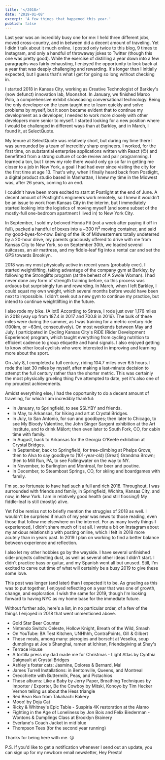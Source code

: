 ```yaml
---
title: '</2018>'
date: '2019-01-08'
excerpt: 'A few things that happened this year.'
publish: false
---
```




<section class="blog-section">

Last year was an incredibly busy one for me: I held three different jobs, moved cross-country, and in between did a decent amount of traveling. Yet I didn't talk about it much online. I posted only twice to this blog, 9 times to <XA href="https://www.instagram.com/preston.richey/">Instagram</XA>, and only a handful of throwaway jokes to <XA href="https://twitter.com/prestonrichey">Twitter</XA> (though this one was <XA href="https://twitter.com/prestonrichey/status/1029509482240532480">pretty good</XA>). While the exercise of distilling a year down into a few paragraphs was fairly exhausting, I enjoyed the opportunity to look back at a year that was deeply challenging and rewarding. It's longer than I initially expected, but I guess that's what I get for going so long without checking in.

I started 2018 in Kansas City, working as Creative Technologist of <XA href="https://www.barkleyus.com/">Barkley</XA>'s (now defunct) innovation lab, <XA href="https://medium.com/moonshotlab">Moonshot</XA>. In January, we finished <XA href="https://medium.com/moonshotlab/marco-polo-58201c14c669">Marco Polo</XA>, a comprehensive exhibit showcasing conversational technology. Being the only developer on the team taught me to learn quickly and solve problems by myself, but it soon became evident that to continue my development as a developer, I needed to work more closely with other developers more senior to myself. I started looking for a new position where I would be challenged in different ways than at Barkley, and in March, I found it, at SelectQuote.

My tenure at <XA href="https://www.selectquote.com/">SelectQuote</XA> was relatively short, but during my time there I was surrounded by a team of incredibly sharp engineers. I worked, for the first time, on substantial enterprise applications written with <XA href="https://reactjs.org/">React</XA> (😍) and benefitted from a strong culture of code review and pair programming. I learned a ton, but I knew my role there would only go so far in getting me closer to a job in New York, a goal I had had ever since visiting the city for the first time <XA href="https://photos.google.com/share/AF1QipMeUHAdXIR_e7hvGZQdmsoEqBFVhTvOH2uQ_XTlySEKz0S5tpXBmkTe_kLwo9IshA/photo/AF1QipMppKCMCiUhL3F94uRlFfY61ZNSAVxpRsQPtTsK?key=b2pyT3RtU0NvaHo2M1lIUkp1RW9hellKYnlnMXJB">at age 13</XA>. That's why, when I finally heard back from Postlight, a digital product studio based in Manhattan, I knew my time in the Midwest was, after 26 years, coming to an end.

I couldn't have been more excited to start at <XA href="https://postlight.com/">Postlight</XA> at the end of June. A decent amount of Postlight's engineers work remotely, so I knew it wouldn't be an issue to work from Kansas City in the interim, but I immediately started looking into the logistics of moving myself (and some subset of the mostly-full one-bedroom apartment I lived in) to New York City.

In September, I sold my beloved <XA href="https://photos.google.com/share/AF1QipMeUHAdXIR_e7hvGZQdmsoEqBFVhTvOH2uQ_XTlySEKz0S5tpXBmkTe_kLwo9IshA/photo/AF1QipPtT0UIZU61HN8NjCE92t79gb3mPi2LKG7nEUqQ?key=b2pyT3RtU0NvaHo2M1lIUkp1RW9hellKYnlnMXJB">Honda Fit</XA> (not a week after paying it off in full), packed a handful of boxes into a ~300 ft<sup>3</sup> <XA href="https://photos.google.com/share/AF1QipMeUHAdXIR_e7hvGZQdmsoEqBFVhTvOH2uQ_XTlySEKz0S5tpXBmkTe_kLwo9IshA/photo/AF1QipN1DqVOr3NPjVOwk-bFzPPci05av1HpnbbNa7W8?key=b2pyT3RtU0NvaHo2M1lIUkp1RW9hellKYnlnMXJB">moving container</XA>, and said my good-byes-for-now. Being of the ilk of Midwesterners totally undeterred by a 20-hour drive, my parents graciously offered to drive with me from Kansas City to New York, so on September 30th, we loaded several suitcases, an air mattress, and my fiddle-leaf fig into a rental car and set the GPS towards Brooklyn.

<div class="blog-inset">
  <ZoomImage
    src={plantInRentalCar}
    zoomSrc={plantInRentalCarZoom}
    caption="Plant in Rental Car (Digital Media, 2018)"
  />
</div>

</section>

<section class="blog-section">

2018 was my most physically active in recent years (probably ever). I started weightlifting, taking advantage of the company gym at Barkley, by following the <XA href="https://stronglifts.com/">Stronglifts</XA> program (at the behest of <XA href="https://www.thehairpin.com/slug/ask-a-swole-woman/">A Swole Woman</XA>). I had never done any form of strength training before, so this process was arduous but surprisingly fun and rewarding. In March, when I left Barkley, I could squat my own weight, which several months before would have been next to impossible. I didn't seek out a new gym to continue my practice, but intend to continue weightlifting in the future.

I also rode my bike. (A lot!) According to <XA href="https://www.strava.com/athletes/6928920">Strava</XA>, I rode just over 1,176 miles in 2018 (way up from 187.4 in 2017 and 700.8 in 2016). The bulk of these miles were during the summer, as I was training for a metric century ride (100km, or ~63mi, consecutively). On most weekends between May and July, I participated in <XA href="https://www.cyclingkc.org/">Cycling Kansas City</XA>'s <XA href="https://www.cyclingkc.org/content.aspx?page_id=22&club_id=368691&module_id=242544">RiDE</XA> (Rider Development Experience) program, which taught everything from cycling nutrition to efficient cadence to group etiquette and hand signals. I also enjoyed getting to know other local cyclists who were interested in improving and learning more about the sport.

On July 8, I completed <XA href="https://www.strava.com/activities/1690021796">a full century</XA>, riding 104.7 miles over 6.5 hours. I rode the last 30 miles by myself, after making a <XA href="https://www.instagram.com/p/Bk_XnHjgtEv/">last-minute decision</XA> to attempt the full century rather than the shorter metric. This was certainly the most physically grueling thing I've attempted to date, yet it's also one of my proudest achievements.

<div class="blog-inset">
  <ZoomImage
    src={centuryComplete}
    zoomSrc={centuryCompleteZoom}
    caption="Century complete"
  />
</div>

</section>

<section class="blog-section">

Amidst everything else, I had the opportunity to do a decent amount of traveling, for which I am incredibly thankful:

- In January, to <XA href="https://www.google.com/maps/place/Springfield,+MO/@37.1792207,-93.3663646,12z/data=!3m1!4b1!4m5!3m4!1s0x87cf62f745c8983f:0x6bfd6cb31e690da0!8m2!3d37.2089572!4d-93.2922989">Springfield</XA>, to see <XA href="https://en.wikipedia.org/wiki/Someone_Still_Loves_You_Boris_Yeltsin">SSLYBY</XA> and <XA href="https://photos.google.com/share/AF1QipMeUHAdXIR_e7hvGZQdmsoEqBFVhTvOH2uQ_XTlySEKz0S5tpXBmkTe_kLwo9IshA/photo/AF1QipMQoJW5pQthwv5l0nN9kDowyWLp043o6NqG4n50?key=b2pyT3RtU0NvaHo2M1lIUkp1RW9hellKYnlnMXJB">friends</XA>.
- In May, to Arkansas, for hiking and art at <XA href="https://crystalbridges.org/">Crystal Bridges</XA>.
- In July, to San Antonio, for sun and goodbyes; then later to Chicago, to see <XA href="https://photos.google.com/share/AF1QipMeUHAdXIR_e7hvGZQdmsoEqBFVhTvOH2uQ_XTlySEKz0S5tpXBmkTe_kLwo9IshA/photo/AF1QipOrAKHy6arnGJbyQ3ij8jGi73f11iXVQ3t4s3UE?key=b2pyT3RtU0NvaHo2M1lIUkp1RW9hellKYnlnMXJB">My Bloody Valentine</XA>, the John Singer Sargent <XA href="http://archive.artic.edu/sargent/">exhibition</XA> at the Art Institute, and to drink <XA href="https://en.wikipedia.org/wiki/Jeppson%27s_Mal%C3%B6rt">Mälort</XA>; then even later to South Fork, CO, for cabin time with family.
- In August, back to Arkansas for the Georgia O'Keefe <XA href="https://crystalbridges.org/exhibitions/georgia-okeeffe/">exhibition</XA> at Crystal Bridges.
- In September, back to Springfield, for <XA href="https://photos.google.com/photo/AF1QipMqNw5AaUXoESI7yBnf3JBtq_AH8AhSukpPZSfi">tree-climbing</XA> at <XA href="https://www.google.com/maps/place/Phelps+Grove+Park/@37.1895864,-93.2834227,15z/data=!4m5!3m4!1s0x0:0x351ab9afefde37c1!8m2!3d37.1895864!4d-93.2834227">Phelps Grove</XA>; then to <XA href="https://www.google.com/maps/place/Alva,+OK+73717/data=!4m2!3m1!1s0x87af6fe53e8e4b29:0x5507c579d3a68a71?ved=2ahUKEwi90pTOsN3fAhXtct8KHfEKAfsQ8gEwDHoECAUQCA">Alva</XA> to say goodbye to (101-year-old) [Great] <XA href="https://photos.google.com/share/AF1QipMeUHAdXIR_e7hvGZQdmsoEqBFVhTvOH2uQ_XTlySEKz0S5tpXBmkTe_kLwo9IshA/photo/AF1QipMeBnhLmu8VlTLcNUKPAkbqghe8HaP6rk7gG-md?key=b2pyT3RtU0NvaHo2M1lIUkp1RW9hellKYnlnMXJB">Grandma Brown</XA>; then to Mill Run, PA, to see <XA href="https://www.fallingwater.org/">Fallingwater</XA> on the way to NY.
- In November, to <XA href="https://photos.google.com/share/AF1QipMeUHAdXIR_e7hvGZQdmsoEqBFVhTvOH2uQ_XTlySEKz0S5tpXBmkTe_kLwo9IshA/photo/AF1QipMjFtC6OGkoFp0bIEC4PYIF94kVA_vtIjYreHLQ?key=b2pyT3RtU0NvaHo2M1lIUkp1RW9hellKYnlnMXJB">Burlington</XA> and <XA href="https://photos.google.com/share/AF1QipMeUHAdXIR_e7hvGZQdmsoEqBFVhTvOH2uQ_XTlySEKz0S5tpXBmkTe_kLwo9IshA/photo/AF1QipOd6-ujc9MreuJYB0w__52BvVg8IDePpIcfw5Ar?key=b2pyT3RtU0NvaHo2M1lIUkp1RW9hellKYnlnMXJB">Montreal</XA>, for <XA href="https://photos.google.com/share/AF1QipMeUHAdXIR_e7hvGZQdmsoEqBFVhTvOH2uQ_XTlySEKz0S5tpXBmkTe_kLwo9IshA/photo/AF1QipOUVI6QwzSvEl5MnVLPv9NEkkKgGTi9jkCTjiXs?key=b2pyT3RtU0NvaHo2M1lIUkp1RW9hellKYnlnMXJB">beer</XA> and <XA href="https://photos.google.com/share/AF1QipMeUHAdXIR_e7hvGZQdmsoEqBFVhTvOH2uQ_XTlySEKz0S5tpXBmkTe_kLwo9IshA/photo/AF1QipNY_0CQxgtn07LYgCA1NXeL__fL0AxdyQ4YKKrG?key=b2pyT3RtU0NvaHo2M1lIUkp1RW9hellKYnlnMXJB">poutine</XA>.
- In December, to Steamboat Springs, CO, for <XA href="https://photos.google.com/share/AF1QipPFHjmINJZ4qULYDVAXGEG0oMC4qiuAoZyagCA3n6919rOrwIry_RMh7Auw-o7O7g/photo/AF1QipN7p4KaOYzpzzWtqiPELkQQtsSc1EbfxtlRGrXM?key=VTNGdUx4bHgtTUtOcjJmQjZMMXJPVlZpOVEwZC1n">skiing</XA> and boardgames with family.

</section>

<div class="blog-inset">
  <ZoomImage
    src={reservoir}
    zoomSrc={reservoirZoom}
    caption="Jacqueline Kennedy Onassis Reservoir, in December"
  />
</div>

<section class="blog-section">

I'm so, so fortunate to have had such a full and rich 2018. Throughout, I was surrounded with friends and family, in Springfield, Wichita, Kansas City, and now, in New York. I am in relatively good health (and still flossing!) My fiddle-leaf is still (mostly) alive.

<Hidden>Yet I'd be remiss not to briefly mention the struggles of 2018 as well. I wouldn't be surprised if much of my year was news to those reading,  even those that follow me elsewhere on the internet. For as many lovely things I experienced, I didn't share much of it at all. I wrote a bit <XA href="https://www.instagram.com/p/Bq6S-gBhSlR/">on Instagram</XA> about my anxious relationship with posting online, which I felt in 2018 more acutely than in years past. In 2019 I plan on working to find a better balance between experience and reflection.</Hidden>

<Hidden>I also let my other hobbies go by the wayside. I have several unfinished side-projects collecting dust, as well as several other ideas I didn't start. I didn't practice bass or guitar, and my Spanish went all but unused. Still, I'm excited to carve out time of what will certainly be a busy 2019 to give these some love.</Hidden>

This post was longer (and later) than I expected it to be. As grueling as this was to put together, I enjoyed reflecting on a year that was one of growth, change, and exploration. I wish the same for 2019, though I'm looking forward to having NYC as my home base for the immediate future.

Without further ado, here's a list, in no particular order, of a few of the things I enjoyed in 2018 that went unmentioned above.

- <XA href="http://goldstarbeercounter.com/">Gold Star Beer Counter</XA>
- Nintendo Switch: <XA href="https://www.nintendo.com/games/detail/celeste-switch">Celeste</XA>, <XA href="https://www.nintendo.com/games/detail/hollow-knight-switch">Hollow Knight</XA>, <XA href="https://www.nintendo.com/games/detail/the-legend-of-zelda-breath-of-the-wild-switch">Breath of the Wild</XA>, <XA href="https://www.nintendo.com/games/detail/super-smash-bros-switch">Smash</XA>
- On YouTube: <XA href="https://www.youtube.com/playlist?list=PLKtIunYVkv_Rb8nBO5KoeZl2S-I2VvYYL">BA Test Kitchen</XA>, <XA href="https://www.youtube.com/playlist?list=PLhgFEi9aNUb2BNrIEecCGXApgeX7Yjwz8">UNHhhh</XA>, <XA href="https://www.youtube.com/channel/UCNvsIonJdJ5E4EXMa65VYpA">ContraPoints</XA>, <XA href="https://www.youtube.com/playlist?list=PLaDrN74SfdT5llW_-09rj_109vSto5BP1">Gill & Gilbert</XA>
- These meals, among many: pierogies and borscht at <XA href="https://www.veselka.com/">Veselka</XA>, soup dumplings at <XA href="https://www.joeshanghairestaurants.com/">Joe's Shanghai</XA>, ramen at <XA href="https://www.ichiranusa.com/">Ichiran</XA>, Friendsgiving at Shay's
- <XA href="https://en.wikipedia.org/wiki/Terrace_House_(franchise)">Terrace House</XA>
- A <XA href="https://photos.google.com/share/AF1QipMeUHAdXIR_e7hvGZQdmsoEqBFVhTvOH2uQ_XTlySEKz0S5tpXBmkTe_kLwo9IshA/photo/AF1QipNoaL_q5EUzxdGaouQHtIiTcR-OBYvstX_Yj4SG?key=b2pyT3RtU0NvaHo2M1lIUkp1RW9hellKYnlnMXJB">tortilla press</XA> my dad made me for Christmas
<Hidden>- <XA href="http://www.cynthiadaignault.com/lightatlas/">Light Atlas</XA> by Cynthia Daignault at <XA href="https://photos.google.com/photo/AF1QipMuWZNyrKU6QyNuaXo-rDrWx9ZCmuBlQPr1rIE5">Crystal Bridges</XA></Hidden>
- Ashley's foster cats: <XA href="https://photos.google.com/share/AF1QipMeUHAdXIR_e7hvGZQdmsoEqBFVhTvOH2uQ_XTlySEKz0S5tpXBmkTe_kLwo9IshA/photo/AF1QipOv6xaUPJYnDEG9thD2c9yUePD36jQUf418z87L?key=b2pyT3RtU0NvaHo2M1lIUkp1RW9hellKYnlnMXJB">Jasmine</XA>, <XA href="https://photos.google.com/share/AF1QipMeUHAdXIR_e7hvGZQdmsoEqBFVhTvOH2uQ_XTlySEKz0S5tpXBmkTe_kLwo9IshA/photo/AF1QipP6OF4CoBugFbmfcumc5Q7wjnvQ3Ax4Bjzy7kAt?key=b2pyT3RtU0NvaHo2M1lIUkp1RW9hellKYnlnMXJB">Dolores & Bernard</XA>, Mal
- <XA href="https://en.wikipedia.org/wiki/James_Turrell">James Turrell</XA> Installations: in <XA href="https://photos.google.com/share/AF1QipMeUHAdXIR_e7hvGZQdmsoEqBFVhTvOH2uQ_XTlySEKz0S5tpXBmkTe_kLwo9IshA/photo/AF1QipOBu7gvWCE3aBAfsc8ZCCRCP0RmH0yld5hHYHjU?key=b2pyT3RtU0NvaHo2M1lIUkp1RW9hellKYnlnMXJB">Bentonville</XA>, <XA href="https://photos.google.com/share/AF1QipMeUHAdXIR_e7hvGZQdmsoEqBFVhTvOH2uQ_XTlySEKz0S5tpXBmkTe_kLwo9IshA/photo/AF1QipNWwnyK-sI8KBR_2hNC31e69K7Sx0P3_yvJzpn6?key=b2pyT3RtU0NvaHo2M1lIUkp1RW9hellKYnlnMXJB">Queens</XA>, and <XA href="https://photos.google.com/share/AF1QipMeUHAdXIR_e7hvGZQdmsoEqBFVhTvOH2uQ_XTlySEKz0S5tpXBmkTe_kLwo9IshA/photo/AF1QipOQWXpbdb-qFZAO14Zddga3Pg2oBegwYAf3y0CY?key=b2pyT3RtU0NvaHo2M1lIUkp1RW9hellKYnlnMXJB">Montreal</XA>
- <XA href="https://www.bonappetit.com/recipe/orecchiette-with-buttermilk-peas-and-pistachios">Orecchiette with Buttermilk, Peas, and Pistachios</XA>
- These albums: <XA href="https://open.spotify.com/album/1rq7GrGpTk2bK81uj6N8YJ?si=_TKn40t1QxaAIXvx0UbnFg">Like a Baby</XA> by Jerry Paper, <XA href="https://importer-exporter.bandcamp.com/album/breathing-techniques">Breathing Techniques</XA> by Importer / Exporter, <XA href="https://open.spotify.com/album/653wRjqO0GOZPQPcXpeAXD?si=IPOXa-C_RBqH7I--dhj-ew">Be the Cowboy</XA> by Mitski, <XA href="https://open.spotify.com/album/4TU8d9DGafZZiyN7peC4sl?si=0gsJfeCBT_y_2iLwFb3NQg">Konoyo</XA> by Tim Hecker
<Hidden><XA href="https://photos.google.com/photo/AF1QipMbO-4yjqG4bOLjIVeaRrgtRMe9THkQTW2VYz8o">Vernon</XA> telling us about the <XA href="https://en.wikipedia.org/wiki/Hess_triangle">Hess triangle</XA></Hidden>
- <XA href="https://photos.google.com/share/AF1QipMeUHAdXIR_e7hvGZQdmsoEqBFVhTvOH2uQ_XTlySEKz0S5tpXBmkTe_kLwo9IshA/photo/AF1QipMCiQ-JQqphDkJejqRLtql3dLLdnRRY6Jqp8ovG?key=b2pyT3RtU0NvaHo2M1lIUkp1RW9hellKYnlnMXJB">Red Bean Bun</XA> from <XA href="http://takahachibakery.com/">Takahachi Bakery</XA>
- <XA href="https://www.youtube.com/watch?v=mXnJqYwebF8">Mooo!</XA> by Doja Cat
- Ricky & Whitney's <XA href="https://medium.com/@rickycatto/ricky-whitneys-epic-table-84864099d0cd">Epic Table</XA>
<Hidden>- <XA href="https://en.wikipedia.org/wiki/Suspiria">Suspiria</XA> 4K restoration at the <XA href="https://drafthouse.com/nyc/show/arthouse-theater-day-suspiria-4k-restoration">Alamo</XA></Hidden>
- <XA href="https://www.sbnation.com/a/mma-history">Fighting in the Age of Loneliness</XA> by Jon Bois and Felix Biederman
<Hidden>- <XA href="https://brooklynbrainery.com/courses/wontons-dumplings">Wontons & Dumplings Class</XA> at Brooklyn Brainery</Hidden>
- Everlane's <XA href="https://www.everlane.com/products/mens-coach-jacket-midblue">Coach Jacket</XA> in mid blue
- <XA href="https://thompsontee.com/">Thompson Tees</XA> (for the second year running)

Thanks for being here with me. 😘

</section>

<section class="blog-section">

<div class="blog-inset">
  <ZoomImage src={end} zoomSrc={endZoom} />
</div>

P.S. If you'd like to get a notification whenever I send out an update, you can sign up for my newborn email newsletter, <XA href="https://tinyletter.com/prichey">Hey Presto!</XA>

</section>
